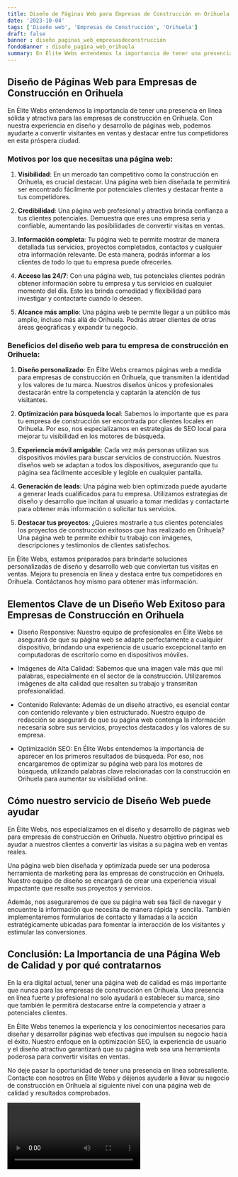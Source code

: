 ```yaml
---
title: Diseño de Páginas Web para Empresas de Construcción en Orihuela
date: '2023-10-04'
tags: ['Diseño web', 'Empresas de Construcción', 'Orihuela']
draft: false
banner : diseño_paginas_web_empresasdeconstrucción
fondoBanner : diseño_pagina_web_orihuela
summary: En Élite Webs entendemos la importancia de tener una presencia en línea sólida y atractiva para las empresas de construcción en Orihuela. Con nuestra experiencia en diseño y desarrollo de páginas web, podemos ayudarte a convertir visitantes en ventas y destacar entre tus competidores en esta próspera ciudad.
---
```


## Diseño de Páginas Web para Empresas de Construcción en Orihuela

En Élite Webs entendemos la importancia de tener una presencia en línea sólida y atractiva para las empresas de construcción en Orihuela. Con nuestra experiencia en diseño y desarrollo de páginas web, podemos ayudarte a convertir visitantes en ventas y destacar entre tus competidores en esta próspera ciudad.

### Motivos por los que necesitas una página web:

1. **Visibilidad**: En un mercado tan competitivo como la construcción en Orihuela, es crucial destacar. Una página web bien diseñada te permitirá ser encontrado fácilmente por potenciales clientes y destacar frente a tus competidores.

2. **Credibilidad**: Una página web profesional y atractiva brinda confianza a tus clientes potenciales. Demuestra que eres una empresa seria y confiable, aumentando las posibilidades de convertir visitas en ventas.

3. **Información completa**: Tu página web te permite mostrar de manera detallada tus servicios, proyectos completados, contactos y cualquier otra información relevante. De esta manera, podrás informar a los clientes de todo lo que tu empresa puede ofrecerles.

4. **Acceso las 24/7**: Con una página web, tus potenciales clientes podrán obtener información sobre tu empresa y tus servicios en cualquier momento del día. Esto les brinda comodidad y flexibilidad para investigar y contactarte cuando lo deseen.

5. **Alcance más amplio**: Una página web te permite llegar a un público más amplio, incluso más allá de Orihuela. Podrás atraer clientes de otras áreas geográficas y expandir tu negocio.

### Beneficios del diseño web para tu empresa de construcción en Orihuela:

1. **Diseño personalizado**: En Élite Webs creamos páginas web a medida para empresas de construcción en Orihuela, que transmiten la identidad y los valores de tu marca. Nuestros diseños únicos y profesionales destacarán entre la competencia y captarán la atención de tus visitantes.

2. **Optimización para búsqueda local**: Sabemos lo importante que es para tu empresa de construcción ser encontrada por clientes locales en Orihuela. Por eso, nos especializamos en estrategias de SEO local para mejorar tu visibilidad en los motores de búsqueda.

3. **Experiencia móvil amigable**: Cada vez más personas utilizan sus dispositivos móviles para buscar servicios de construcción. Nuestros diseños web se adaptan a todos los dispositivos, asegurando que tu página sea fácilmente accesible y legible en cualquier pantalla.

4. **Generación de leads**: Una página web bien optimizada puede ayudarte a generar leads cualificados para tu empresa. Utilizamos estrategias de diseño y desarrollo que incitan al usuario a tomar medidas y contactarte para obtener más información o solicitar tus servicios.

5. **Destacar tus proyectos**: ¿Quieres mostrarle a tus clientes potenciales los proyectos de construcción exitosos que has realizado en Orihuela? Una página web te permite exhibir tu trabajo con imágenes, descripciones y testimonios de clientes satisfechos.

En Élite Webs, estamos preparados para brindarte soluciones personalizadas de diseño y desarrollo web que conviertan tus visitas en ventas. Mejora tu presencia en línea y destaca entre tus competidores en Orihuela. Contáctanos hoy mismo para obtener más información.

<GifSeo />

<Cta />

## Elementos Clave de un Diseño Web Exitoso para Empresas de Construcción en Orihuela

- Diseño Responsive: Nuestro equipo de profesionales en Élite Webs se asegurará de que su página web se adapte perfectamente a cualquier dispositivo, brindando una experiencia de usuario excepcional tanto en computadoras de escritorio como en dispositivos móviles. 

- Imágenes de Alta Calidad: Sabemos que una imagen vale más que mil palabras, especialmente en el sector de la construcción. Utilizaremos imágenes de alta calidad que resalten su trabajo y transmitan profesionalidad.

- Contenido Relevante: Además de un diseño atractivo, es esencial contar con contenido relevante y bien estructurado. Nuestro equipo de redacción se asegurará de que su página web contenga la información necesaria sobre sus servicios, proyectos destacados y los valores de su empresa.

- Optimización SEO: En Élite Webs entendemos la importancia de aparecer en los primeros resultados de búsqueda. Por eso, nos encargaremos de optimizar su página web para los motores de búsqueda, utilizando palabras clave relacionadas con la construcción en Orihuela para aumentar su visibilidad online.

## Cómo nuestro servicio de Diseño Web puede ayudar

En Élite Webs, nos especializamos en el diseño y desarrollo de páginas web para empresas de construcción en Orihuela. Nuestro objetivo principal es ayudar a nuestros clientes a convertir las visitas a su página web en ventas reales.

Una página web bien diseñada y optimizada puede ser una poderosa herramienta de marketing para las empresas de construcción en Orihuela. Nuestro equipo de diseño se encargará de crear una experiencia visual impactante que resalte sus proyectos y servicios.

Además, nos aseguraremos de que su página web sea fácil de navegar y encuentre la información que necesita de manera rápida y sencilla. También implementaremos formularios de contacto y llamadas a la acción estratégicamente ubicadas para fomentar la interacción de los visitantes y estimular las conversiones.

## Conclusión: La Importancia de una Página Web de Calidad y por qué contratarnos

En la era digital actual, tener una página web de calidad es más importante que nunca para las empresas de construcción en Orihuela. Una presencia en línea fuerte y profesional no solo ayudará a establecer su marca, sino que también le permitirá destacarse entre la competencia y atraer a potenciales clientes.

En Élite Webs tenemos la experiencia y los conocimientos necesarios para diseñar y desarrollar páginas web efectivas que impulsen su negocio hacia el éxito. Nuestro enfoque en la optimización SEO, la experiencia de usuario y el diseño atractivo garantizará que su página web sea una herramienta poderosa para convertir visitas en ventas.

No deje pasar la oportunidad de tener una presencia en línea sobresaliente. Contacte con nosotros en Élite Webs y déjenos ayudarle a llevar su negocio de construcción en Orihuela al siguiente nivel con una página web de calidad y resultados comprobados.

<Video />

<CtaBot job='Empresas de Construcción' city='Orihuela'/>

<Gmaps query='Orihuela+españa+maps' />